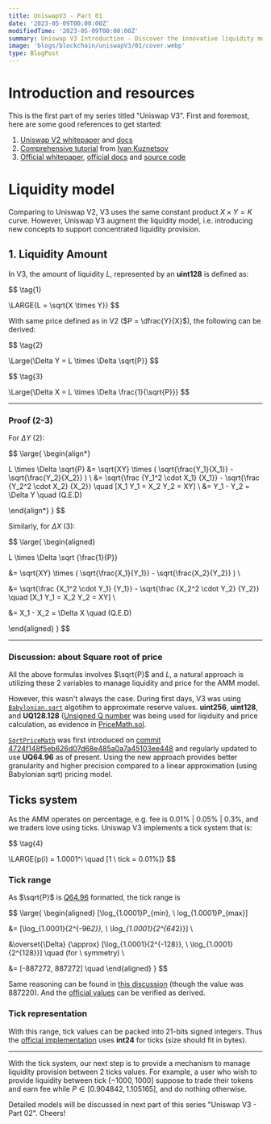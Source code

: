```yaml
---
title: UniswapV3 - Part 01
date: '2023-05-09T00:00:00Z'
modifiedTime: '2023-05-09T00:00:00Z'
summary: Uniswap V3 Introduction - Discover the innovative liquidity model, essential concepts, and mathematical formulas.
image: 'blogs/blockchain/uniswapV3/01/cover.webp'
type: BlogPost
---
```


# Introduction and resources

This is the first part of my series titled "Uniswap V3". First and foremost, here are some good references to get started:

1. [Uniswap V2 whitepaper](https://uniswap.org/whitepaper.pdf) and [docs](https://docs.uniswap.org/contracts/v2/overview)
2. [Comprehensive tutorial](https://uniswapv3book.com/docs/introduction/uniswap-v3/) from [Ivan Kuznetsov](https://github.com/Jeiwan)
3. [Official whitepaper](https://uniswap.org/whitepaper-v3.pdf), [official docs](https://docs.uniswap.org/contracts/v3/overview) and [source code](https://github.com/Uniswap/v3-core)

# Liquidity model

Comparing to Uniswap V2, V3 uses the same constant product $X \times Y = K$ curve.
However, Uniswap V3 augment the liquidity model, i.e. introducing new concepts to support concentrated liquidity provision.

## 1. Liquidity Amount

In V3, the amount of liquidity $L$, represented by an **uint128** is defined as:

$$
\tag{1}

\LARGE{L = \sqrt{X \times Y}}
$$

With same price defined as in V2 ($P = \dfrac{Y}{X}$), the following can be derived:

$$
\tag{2}

\Large{\Delta Y = L \times \Delta \sqrt{P}}
$$

$$
\tag{3}

\Large{\Delta X = L \times \Delta \frac{1}{\sqrt{P}}}
$$

---

### Proof (2-3)

For $\Delta Y\ (2)$:

$$
\large{
\begin{align*}

L \times \Delta \sqrt{P} &= \sqrt{XY} \times ( \sqrt{\frac{Y_1}{X_1}} - \sqrt{\frac{Y_2}{X_2}} ) \\
&= \sqrt{\frac {Y_1^2 \cdot X_1} {X_1}} - \sqrt{\frac {Y_2^2 \cdot X_2} {X_2}} \quad [X_1 Y_1 = X_2 Y_2 = XY] \\
&= Y_1 - Y_2 = \Delta Y \quad (Q.E.D)

\end{align*}
}
$$

Similarly, for $\Delta X \ (3)$:

$$
\large{
\begin{aligned}

L \times \Delta \sqrt {\frac{1}{P}}

&= \sqrt{XY} \times ( \sqrt{\frac{X_1}{Y_1}} - \sqrt{\frac{X_2}{Y_2}} ) \\

&= \sqrt{\frac {X_1^2 \cdot Y_1} {Y_1}} - \sqrt{\frac {X_2^2 \cdot Y_2} {Y_2}} \quad [X_1 Y_1 = X_2 Y_2 = XY] \\

&= X_1 - X_2 = \Delta X \quad (Q.E.D)

\end{aligned}
}
$$

---

### Discussion: about Square root of price

All the above formulas involves $\sqrt{P}$ and $L$, a natural approach is utilizing these 2 variables to manage liquidity and price for the AMM model.

However, this wasn't always the case. During first days, V3 was using [`Babylonian.sqrt`](https://github.com/Uniswap/solidity-lib/blob/master/contracts/libraries/Babylonian.sol) algotihm to approximate reserve values.
**uint256**, **uint128**, and **UQ128.128** ([Unsigned Q number](<https://en.wikipedia.org/wiki/Q_(number_format)>) was being used for liqiduity and price calculation,
as evidence in [PriceMath.sol](https://github.com/Uniswap/v3-core/blob/c09c892f59e08783e2415d1957c67979a4c7dccc/contracts/libraries/PriceMath.sol).

[`SqrtPriceMath`](https://docs.uniswap.org/contracts/v3/reference/core/libraries/SqrtPriceMath) was first introduced on [commit 4724f148f5eb626d07d68e485a0a7a45103ee448](https://github.com/Uniswap/v3-core/commit/4724f148f5eb626d07d68e485a0a7a45103ee448) and regularly updated to use **UQ64.96** as of present.
Using the new approach provides better granularity and higher precision compared to a linear approximation (using Babylonian sqrt) pricing model.

## Ticks system

As the AMM operates on percentage, e.g. fee is 0.01% | 0.05% | 0.3%, and we traders love using ticks. Uniswap V3 implements a tick system that is:

$$
\tag{4}

\LARGE{p(i) = 1.0001^i \quad [1 \ tick = 0.01\%]}
$$

### Tick range

As $\sqrt{P}$ is [$Q64.96$](<https://en.wikipedia.org/wiki/Q_(number_format)>) formatted, the tick range is

$$
\large{
\begin{aligned}
[\log_{1.0001}P_{min}, \ log_{1.0001}P_{max}]

&= [\log_{1.0001}{2^{-96*2}}, \ \log_{1.0001}{2^{64*2}}] \\

&\overset{\Delta} {\approx} [\log_{1.0001}{2^{-128}}, \ \log_{1.0001}{2^{128}}] \quad (for \ symmetry) \\

&= [-887272, 887272] \quad
\end{aligned}
}
$$

Same reasoning can be found in [this discussion](https://ethereum.stackexchange.com/questions/144793/why-does-uniswap-v3-use-ticks-887220-887220-to-represent-the-price-range-0-%E2%88%9E) (though the value was 887220).
And the [official values](https://github.com/Uniswap/v3-core/blob/main/contracts/libraries/TickMath.sol#L9) can be verified as derived.

### Tick representation

With this range, tick values can be packed into 21-bits signed integers.
Thus the [official implementation](https://github.com/Uniswap/v3-core/blob/main/contracts/libraries/TickMath.sol) uses **int24** for ticks (size should fit in bytes).

---

With the tick system, our next step is to provide a mechanism to manage liquidity provision between 2 ticks values.
For example, a user who wish to provide liquidity between tick $[-1000, 1000]$ suppose to trade their tokens and earn fee while $P \in [0.904842, 1.105165]$,
and do nothing otherwise.

Detailed models will be discussed in next part of this series "Uniswap V3 - Part 02". Cheers!
